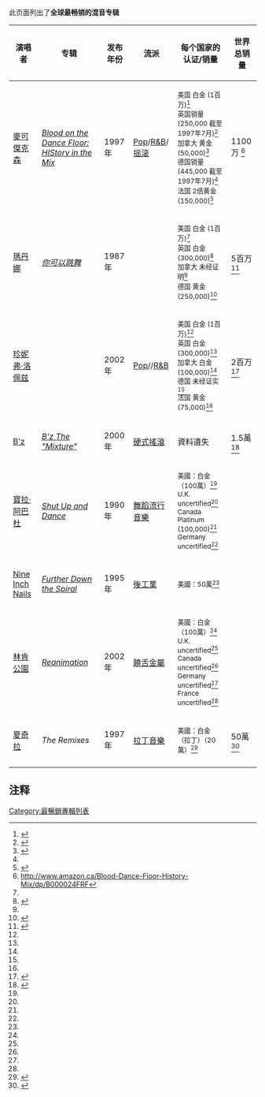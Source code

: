 此页面列出了'''全球最畅销的混音专辑'''
{| class="wikitable sortable"
! 演唱者 !! 专辑 !! 发布年份 !! 流派 !! 每个国家的认证/销量 !! 世界总销量
|-
| [[麥可傑克森|麥可傑克森]] || ''[[Blood_on_the_Dance_Floor:_HIStory_in_the_Mix|Blood on the Dance Floor: HIStory in the Mix]]'' || 1997年 || [[Pop_(音乐类型)|Pop]]/[[R&B|R&B]]/[[摇滚音乐|摇滚]] || <small>美国 白金 (1百万)<ref name=riaa>{{Cite web |url=http://www.riaa.com/goldandplatinumdata.php?table=SEARCH |title=RIAA Searchable database |accessdate=2010-02-28 |archive-date=2007-06-26 |archive-url=https://web.archive.org/web/20070626050454/http://www.riaa.com/goldandplatinumdata.php?table=SEARCH |dead-url=no }}</ref><br /> 英国销量 (250,000 截至1997年7月)<ref name="query.nytimes.com">{{Cite web |url=http://query.nytimes.com/gst/fullpage.html?res=9C0DE4D61E3EF930A15755C0A961958260&scp=133&sq=Michael%20Jackson%20-%20HIStory&st=cse |title=存档副本 |accessdate=2010-02-28 |archive-date=2009-02-18 |archive-url=https://web.archive.org/web/20090218030013/http://query.nytimes.com/gst/fullpage.html?res=9C0DE4D61E3EF930A15755C0A961958260&scp=133&sq=Michael%20Jackson%20-%20HIStory&st=cse |dead-url=no }}</ref><br />加拿大 黄金 (50,000)<ref name=cria>{{Cite web |url=http://www.cria.ca/cert_db_search.php |title=CRIA certification searchable database |accessdate=2010-02-28 |archive-date=2010-11-22 |archive-url=https://web.archive.org/web/20101122130757/http://cria.ca/cert_db_search.php |dead-url=no }}</ref><br />德国销量 (445,000 截至1997年7月)<ref name="query.nytimes.com"/><br />法国 2倍黄金 (150,000)<ref name=france>{{Cite web |url=http://www.disqueenfrance.com/certifications/album.asp |title=Musique sur Disque en France (SNEP) |accessdate=2010-02-28 |archive-date=2003-01-17 |archive-url=https://web.archive.org/web/20030117175307/http://www.disqueenfrance.com/certifications/album.asp |dead-url=no }}</ref></small> || 1100万 <ref>http://www.amazon.ca/Blood-Dance-Floor-History-Mix/dp/B000024FRF</ref>
|-
| [[瑪丹娜|瑪丹娜]] || ''[[你可以跳舞|你可以跳舞]]'' || 1987年 || {{tsl|en|Dance-Pop|舞蹈流行}} ||<small> 美国 白金 (1百万)<ref name=riaa/><br />英国 白金 (300,000)<ref name=bpi>{{Cite web |url=http://www.bpi.co.uk/ |title=BPI Certification searchable database |accessdate=2010-02-28 |archive-date=2013-01-15 |archive-url=https://web.archive.org/web/20130115020610/http://bpi.co.uk/ |dead-url=no }}</ref><br />加拿大 未经证明<ref name=cria/><br />德国 黄金 (250,000)<ref name=mid>{{Cite web |url=http://www.musikindustrie.de/gold_platin_datenbank/ |title=IFPI Germany searchable database |accessdate=2010-02-28 |archive-date=2012-02-12 |archive-url=https://www.webcitation.org/65OsINvmu?url=http://www.musikindustrie.de/gold_platin_datenbank/ |dead-url=no }}</ref></small> || 5百万 <ref>{{cite web|url=http://www.madonna.com/discography/index/album/albumId/25/|title=Madonna.com > Discography > You can dance|work=Icon: Official Madonna website|publisher=Madonna.com|accessdate=2010-02-26|deadurl=yes|archiveurl=https://www.webcitation.org/6GdVolW5n?url=http://www.madonna.com/discography/index/album/albumId/25/|archivedate=2013-05-15}}</ref>
|-
|[[珍妮弗·洛佩兹|珍妮弗·洛佩兹]] || ''{{tsl|en|J to tha L-O!: The Remixes|J to tha L-O!: The Remixes}}'' || 2002年 || [[Pop_(音乐类型)|Pop]]/{{tsl|en|Latin pop|拉丁流行}}/[[R&B|R&B]] ||<small>美国 白金 (1百万)<ref name=riaa/><br />英国 白金 (300,000)<ref name=bpi/><br />加拿大 白金 (100,000)<ref name=cria/><br />德国 未经证实<ref name=mid/><br />法国 黄金 (75,000)<ref name=france/></small> || 2百万<ref>{{Cite web |url=http://www.sonybmg.dk/view.php?page_id=41&template=artist |title=Jennifer Lopez - Sony BMG |accessdate=2010-02-28 |archive-date=2009-02-17 |archive-url=https://web.archive.org/web/20090217000504/http://www.sonybmg.dk/view.php?page_id=41&template=artist |dead-url=no }}</ref>
|-
| [[B'z|B'z]] || ''[[B'z_The_"Mixture"|B'z The "Mixture"]]''|| 2000年 || [[硬式搖滾|硬式搖滾]] || 資料遺失 || 1.5萬<ref>{{Cite web |url=http://www.oricon.co.jp/news/ranking/21023/ |title=Oricon |accessdate=2010-02-28 |archive-date=2007-09-30 |archive-url=https://web.archive.org/web/20070930043941/http://www.oricon.co.jp/news/ranking/21023/ |dead-url=no }}</ref>
|-
| [[寶拉·阿巴杜|寶拉·阿巴杜]] || ''[[Shut_Up_and_Dance|Shut Up and Dance]]'' || 1990年 || [[舞蹈流行音樂|舞蹈流行音樂]]  ||<small>美國：白金（100萬）<ref name=riaa/><br />U.K. uncertified<ref name=bpi/><br />Canada Platinum (100,000)<ref name=cria/><br />Germany uncertified<ref name=mid/></small> || 
|-
| [[Nine_Inch_Nails|Nine Inch Nails]] || ''[[Further_Down_the_Spiral|Further Down the Spiral]]'' || 1995年 || [[工業音樂|後工業]]  ||<small>美國：50萬<ref name=riaa/></small> || 
|-
| [[林肯公園|林肯公園]] || ''[[Reanimation|Reanimation]]'' || 2002年 || [[饒舌金屬|饒舌金屬]] ||<small>美國：白金（100萬）<ref name=riaa/><br />U.K. uncertified<ref name=bpi/><br />Canada uncertified<ref name=cria/><br />Germany uncertified<ref name=mid/><br />France uncertified<ref name=france/></small> ||    
|-
| [[夏奇拉|夏奇拉]] || ''The Remixes'' || 1997年 || [[拉丁美洲音樂|拉丁音樂]] ||<small>美國：白金（拉丁）（20萬）<ref>{{Cite web |url=https://www.riaa.com/gold-platinum/?tab_active=default-award&ar=Shakira&ti=The+Remixes#search_section |title=存档副本 |accessdate=2017-06-06 |archive-date=2020-01-07 |archive-url=https://web.archive.org/web/20200107143634/https://www.riaa.com/gold-platinum/?tab_active=default-award&ar=Shakira&ti=The%2BRemixes#search_section |dead-url=no }}</ref>||    50萬<ref>{{Cite web |url=http://www.dinero.com/negocios/articulo/los-millones-shakira/137325 |title=存档副本 |access-date=2017-06-06 |archive-url=https://web.archive.org/web/20140309022212/http://www.dinero.com/negocios/articulo/los-millones-shakira/137325 |archive-date=2014-03-09 |dead-url=yes }}</ref>
|-
|}

== 注释 ==
{{Reflist}}

[[Category:最暢銷專輯列表|Category:最暢銷專輯列表]]